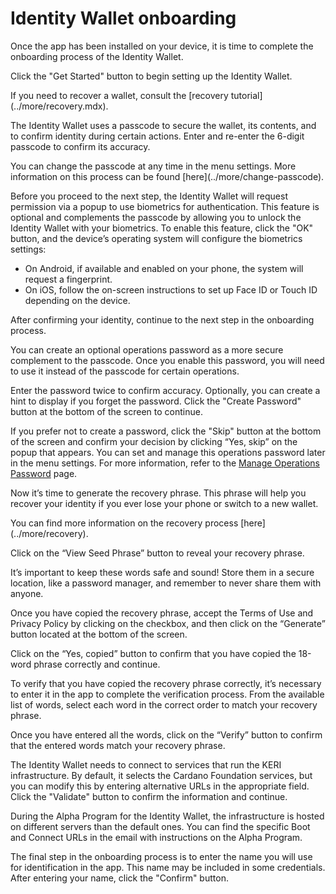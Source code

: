 
# Identity Wallet onboarding

Once the app has been installed on your device, it is time to complete the onboarding process of the Identity Wallet.

Click the "Get Started" button to begin setting up the Identity Wallet.

<Callout type="info">
  If you need to recover a wallet, consult the [recovery
  tutorial](../more/recovery.mdx).
</Callout>

The Identity Wallet uses a passcode to secure the wallet, its contents, and to confirm identity during certain actions. Enter and re-enter the 6-digit passcode to confirm its accuracy.

<Callout type="info">
  You can change the passcode at any time in the menu settings. More information
  on this process can be found [here](../more/change-passcode).
</Callout>

Before you proceed to the next step, the Identity Wallet will request permission via a popup to use biometrics for authentication. This feature is optional and complements the passcode by allowing you to unlock the Identity Wallet with your biometrics. To enable this feature, click the "OK" button, and the device’s operating system will configure the biometrics settings:

- On Android, if available and enabled on your phone, the system will request a fingerprint.
- On iOS, follow the on-screen instructions to set up Face ID or Touch ID depending on the device.

After confirming your identity, continue to the next step in the onboarding process.

You can create an optional operations password as a more secure complement to the passcode. Once you enable this password, you will need to use it instead of the passcode for certain operations.

Enter the password twice to confirm accuracy. Optionally, you can create a hint to display if you forget the password. Click the "Create Password" button at the bottom of the screen to continue.

If you prefer not to create a password, click the "Skip" button at the bottom of the screen and confirm your decision by clicking “Yes, skip” on the popup that appears. You can set and manage this operations password later in the menu settings. For more information, refer to the [Manage Operations Password](../more/manage-operations-password) page.

Now it’s time to generate the recovery phrase. This phrase will help you recover your identity if you ever lose your phone or switch to a new wallet.

<Callout type="info">
  You can find more information on the recovery process
  [here](../more/recovery).
</Callout>

Click on the “View Seed Phrase” button to reveal your recovery phrase.

<Callout type="warning">
  It’s important to keep these words safe and sound! Store them in a secure
  location, like a password manager, and remember to never share them with
  anyone.
</Callout>

Once you have copied the recovery phrase, accept the Terms of Use and Privacy Policy by clicking on the checkbox, and then click on the “Generate” button located at the bottom of the screen.

Click on the “Yes, copied” button to confirm that you have copied the 18-word phrase correctly and continue.

To verify that you have copied the recovery phrase correctly, it’s necessary to enter it in the app to complete the verification process. From the available list of words, select each word in the correct order to match your recovery phrase.

Once you have entered all the words, click on the “Verify” button to confirm that the entered words match your recovery phrase.

The Identity Wallet needs to connect to services that run the KERI infrastructure. By default, it selects the Cardano Foundation services, but you can modify this by entering alternative URLs in the appropriate field. Click the "Validate" button to confirm the information and continue.

<Callout type="warning">
  During the Alpha Program for the Identity Wallet, the infrastructure is hosted
  on different servers than the default ones. You can find the specific Boot and
  Connect URLs in the email with instructions on the Alpha Program.
</Callout>

The final step in the onboarding process is to enter the name you will use for identification in the app. This name may be included in some credentials. After entering your name, click the "Confirm" button.